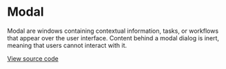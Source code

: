 # Modal

Modal are windows containing contextual information, tasks, or workflows that appear over the user interface. Content behind a modal dialog is inert, meaning that users cannot interact with it.

[View source code](https://github.com/Spendesk/grapes/tree/master/src/components/Modal)

